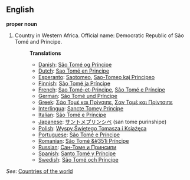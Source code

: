 ==English==

'''proper noun'''

# Country in Western Africa. Official name: Democratic Republic of São Tomé and Príncipe.
#:'''Translations'''
#:*[[Danish]]: [[São Tomé og Príncipe]]
#:*[[Dutch]]: [[Sao Tomé en Principe]]
#:*[[Esperanto]]: [[Saotomeo]], [[Sao-Tomeo kaj Principeo]]
#:*[[Finnish]]: [[São Tomé ja Príncipe]]
#:*[[French]]: [[Sao Tomé-et-Principe]], [[São Tomé e Príncipe]]
#:*[[German]]: [[São Tomé und Príncipe]]
#:*[[Greek]]: [[Σάο Τομέ και Πρίνσιπε]], [[Σαν Τομέ και Πρίντσιπε]]
#:*[[Interlingua]]: [[Sancte Tomey Principe]]
#:*[[Italian]]: [[São Tomé e Príncipe]]
#:*[[Japanese]]: [[サントメプリンシペ]] (san tome purinshipe)
#:*[[Polish]]: [[Wyspy Świętego Tomasza i Książęca]]
#:*[[Portuguese]]: [[São Tomé e Príncipe]]
#:*[[Romanian]]: [[São Tomé &#351i Príncipe]]
#:*[[Russian]]: [[Сан-Томе и Принсипи]]
#:*[[Spanish]]: [[Santo Tomé y Príncipe]]
#:*[[Swedish]]: [[São Tomé och Príncipe]]

''See'': [[Countries of the world]]